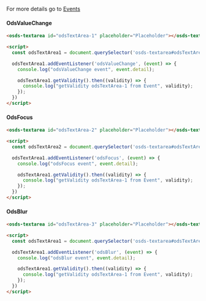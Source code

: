 For more details go to [Events](#events)

#### OdsValueChange

```html
<osds-textarea id="odsTextArea-1" placeholder="Placeholder"></osds-textarea>

<script>
  const odsTextArea1 = document.querySelector('osds-textarea#odsTextArea-1');

  odsTextArea1.addEventListener('odsValueChange', (event) => {
    console.log("odsValueChange event", event.detail);

    odsTextArea1.getValidity().then((validity) => {
      console.log("getValidity odsTextArea-1 from Event", validity);
    });
  })
</script>

```

#### OdsFocus

```html
<osds-textarea id="odsTextArea-2" placeholder="Placeholder"></osds-textarea>

<script>
  const odsTextArea2 = document.querySelector('osds-textarea#odsTextArea-2');

  odsTextArea1.addEventListener('odsFocus', (event) => {
    console.log("odsFocus event", event.detail);

    odsTextArea1.getValidity().then((validity) => {
      console.log("getValidity odsTextArea-1 from Event", validity);
    });
  })
</script>

```

#### OdsBlur

```html
<osds-textarea id="odsTextArea-3" placeholder="Placeholder"></osds-textarea>

<script>
  const odsTextArea1 = document.querySelector('osds-textarea#odsTextArea-3');

  odsTextArea1.addEventListener('odsBlur', (event) => {
    console.log("odsBlur event", event.detail);

    odsTextArea1.getValidity().then((validity) => {
      console.log("getValidity odsTextArea-1 from Event", validity);
    });
  })
</script>

```

